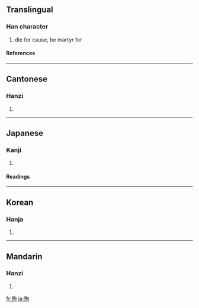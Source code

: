 ==Translingual==
===Han character===
{{Han char|rn=78|rad=歹|as=06|sn=10|four=1722<sub>0</sub>|canj=一弓心日 (MNPA)}}
# die for cause, be martyr for
====References====
{{Han ref|kx=0580.220|dkj=16448|dj=0972.300|hdz=21386.060|uh=6B89|ud=27529|bh=AEEE|bd=44782}}

----
==Cantonese==
===Hanzi===
{{yue-hanzi|jyut=|y=seun1, seun6}}
# {{defn|Cantonese}}

----
==Japanese==
===Kanji===
{{ja-kanji|grade=c|rs=歹06}}
# {{defn|Japanese}} 
====Readings====
{{ja-readings|on=[[じゅん]] (jun)|kun=[[したがう]] (shitagau)}}

----
==Korean==
===Hanja===
{{ko-hanja|hangeul=순|eumhun=|rv=sun|mr=sun|y=swun}}
# {{defn|Korean}}

----
==Mandarin==
===Hanzi===
{{cmn-hanzi|pin=[[xùn]] ([[xun4]])|wg=hsün<sup>4</sup>}}
# {{defn|Mandarin}}

[[fr:殉]]
[[ja:殉]]